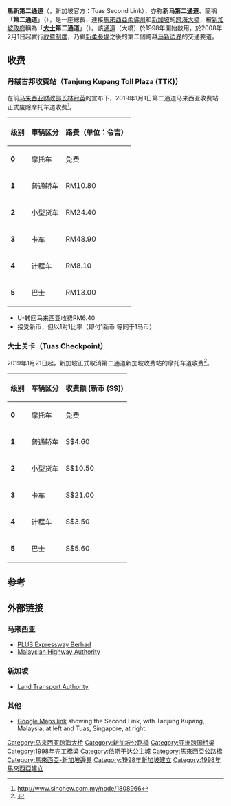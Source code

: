 {{Refimprove|time=2014-11-04}}
{{redirect|第二通道}}
{{Infobox bridge
|bridge_name=马新第二通道
|image=Malaysia-Singapore Second Link Linkedua.jpg
|other_name=第二通道
|native_name=Malaysia-Singapore Second Link<br/>Laluan Kedua Malaysia-Singapura
|locale={{MYS}} {{flagicon|Johor}} [[柔佛|柔佛]][[依斯干达公主城|依斯干达公主城]]<br/>{{SGP}}[[大士_(新加坡)|大士]]
|carries=[[汽车|汽车]]
|crosses=[[柔佛海峡|柔佛海峡]]
|mainspan=
|length=1.92 km
|width=
|open=1998年
|maint={{flagicon|MYS}} [[南北大道公司|南北大道公司]]（PLUS）<br> {{flagicon|SGP}} [[陆路交通管理局|陆路交通管理局]]（LTA）
|design=
|designer=
|builder=
}}

'''馬新第二通道'''（{{lang-ms|Laluan Kedua Malaysia-Singapura}}，新加坡官方：Tuas Second Link），亦称'''新马第二通道'''、簡稱「'''第二通道'''」（{{lang|ms|LINKEDUA}}），是一座總長{{convert|1920|m|ft}}、連接[[馬來西亞|馬來西亞]][[柔佛州|柔佛州]]和[[新加坡|新加坡]]的[[跨海大橋|跨海大橋]]，被[[新加坡政府|新加坡政府]]稱為「'''[[大士_(新加坡)|大士]]第二通道'''」（{{lang-en|Tuas Second Link}}）。該[[通道|通道]]（大橋）於1998年開始啟用，於2008年2月1日起實行[[收費|收費]][[制度|制度]]，乃繼[[新柔長堤|新柔長堤]]之後的第二個跨越[[马来西亚－新加坡边界|马新边界]]的交通要道。

==收费==
===丹絨古邦收费站（Tanjung Kupang Toll Plaza (TTK)）===
在前[[马来西亚财政部长|马来西亚财政部长]][[林冠英|林冠英]]的宣布下，2019年1月1日第二通道马来西亚收费站正式废除摩托车道收费<ref>http://www.sinchew.com.my/node/1808966</ref>。
{|class="wikitable" 
|-
!级别||車辆区分||路费（单位：令吉）
|-
|'''0'''||摩托车||免费
|-
|'''1'''||普通轿车||RM10.80
|-
|'''2'''||小型货车||RM24.40
|-
|'''3'''||卡车||RM48.90
|-
|'''4'''||计程车||RM8.10
|-
|'''5'''||巴士||RM13.00
|}

*U-转回马来西亚收费RM6.40
*接受新币，但以1对1比率（即付1新币 等同于1马币）

===大士关卡（Tuas Checkpoint）===
2019年1月21日起，新加坡正式取消第二通道新加坡收费站的摩托车道收费<ref>{{cite web |title=新加坡21日起也取消马新第二通道摩哆车过路费 |url=http://www.sinchew.com.my/node/1826693/%E6%96%B0%E5%8A%A0%E5%9D%A121%E6%97%A5%E8%B5%B7%E4%B9%9F%E5%8F%96%E6%B6%88%E9%A9%AC%E6%96%B0%E7%AC%AC%E4%BA%8C%E9%80%9A%E9%81%93%E6%91%A9%E5%93%86%E8%BD%A6%E8%BF%87%E8%B7%AF%E8%B4%B9 |website=星洲网 Sin Chew Daily |language=zh-hans}}</ref>。
{|class="wikitable" 
|-
!级别||车辆区分||收费额 (新币 (S$))
|-
|'''0'''||摩托车||免费
|-
|'''1'''||普通轿车||S$4.60
|-
|'''2'''||小型货车||S$10.50
|-
|'''3'''||卡车||S$21.00
|- 
|'''4'''||计程车||S$3.50
|-
|'''5'''||巴士||S$5.60
|}

== 参考 ==
{{reflist}}

==外部链接==
{{commons category|Malaysia-Singapore Second Link}}

===马来西亚===
* [http://www.plus.com.my PLUS Expressway Berhad]
* [https://web.archive.org/web/20050830033948/http://www.llmnet.gov.my/ Malaysian Highway Authority]

===新加坡===
* [http://www.lta.gov.sg Land Transport Authority]

===其他===
*[http://maps.google.com/maps?t=k&hl=en&ie=UTF8&om=1&ll=1.352394,103.62751&spn=0.081345,0.1157&z=13 Google Maps link] showing the Second Link, with Tanjung Kupang, Malaysia, at left and Tuas, Singapore, at right.

{{马来西亚高速公路|state=collapsed}}
{{南北大道}}
{{马来西亚依斯干达经济特区}}

[[Category:马来西亚跨海大桥|Category:马来西亚跨海大桥]]
[[Category:新加坡公路橋|Category:新加坡公路橋]]
[[Category:亚洲跨国桥梁|Category:亚洲跨国桥梁]]
[[Category:1998年完工橋梁|Category:1998年完工橋梁]]
[[Category:依斯干达公主城|Category:依斯干达公主城]]
[[Category:馬來西亞公路橋|Category:馬來西亞公路橋]]
[[Category:馬來西亞-新加坡邊界|Category:馬來西亞-新加坡邊界]]
[[Category:1998年新加坡建立|Category:1998年新加坡建立]]
[[Category:1998年馬來西亞建立|Category:1998年馬來西亞建立]]